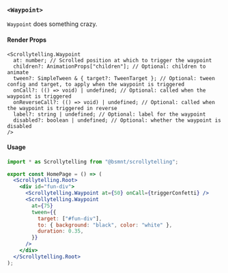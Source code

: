 ### `<Waypoint>`

`Waypoint` does something crazy.

#### Render Props

```tsx
<Scrollytelling.Waypoint
  at: number; // Scrolled position at which to trigger the waypoint
  children?: AnimationProps["children"]; // Optional: children to animate
  tween?: SimpleTween & { target?: TweenTarget }; // Optional: tween config and target, to apply when the waypoint is triggered
  onCall?: (() => void) | undefined; // Optional: called when the waypoint is triggered
  onReverseCall?: (() => void) | undefined; // Optional: called when the waypoint is triggered in reverse
  label?: string | undefined; // Optional: label for the waypoint
  disabled?: boolean | undefined; // Optional: whether the waypoint is disabled
/>
```

#### Usage

```jsx copy
import * as Scrollytelling from "@bsmnt/scrollytelling";

export const HomePage = () => (
  <Scrollytelling.Root>
    <div id="fun-div">
      <Scrollytelling.Waypoint at={50} onCall={triggerConfetti} />
      <Scrollytelling.Waypoint
        at={75}
        tween={{
          target: ["#fun-div"],
          to: { background: "black", color: "white" },
          duration: 0.35,
        }}
      />
    </div>
  </Scrollytelling.Root>
);
```
